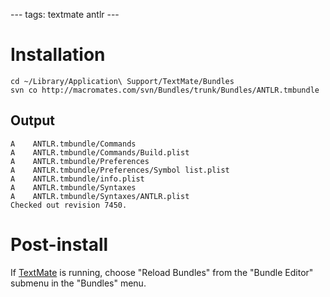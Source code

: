 ---
tags: textmate antlr
---
= Installation =

<pre>cd ~/Library/Application\ Support/TextMate/Bundles
svn co http://macromates.com/svn/Bundles/trunk/Bundles/ANTLR.tmbundle</pre>

== Output ==

<pre>A    ANTLR.tmbundle/Commands
A    ANTLR.tmbundle/Commands/Build.plist
A    ANTLR.tmbundle/Preferences
A    ANTLR.tmbundle/Preferences/Symbol list.plist
A    ANTLR.tmbundle/info.plist
A    ANTLR.tmbundle/Syntaxes
A    ANTLR.tmbundle/Syntaxes/ANTLR.plist
Checked out revision 7450.</pre>

= Post-install =

If [[TextMate]] is running, choose "Reload Bundles" from the "Bundle Editor" submenu in the "Bundles" menu.
